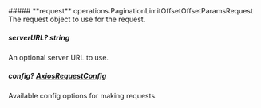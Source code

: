 
<Collapsible>
    ##### **request** operations.PaginationLimitOffsetOffsetParamsRequest
    The request object to use for the request.
    <Collapsible.Break/>
    <PaginationLimitOffsetOffsetParamsRequest/>
</Collapsible>

##### **serverURL?** string
An optional server URL to use.

##### **config?** [AxiosRequestConfig](https://axios-http.com/docs/req_config)
Available config options for making requests.

